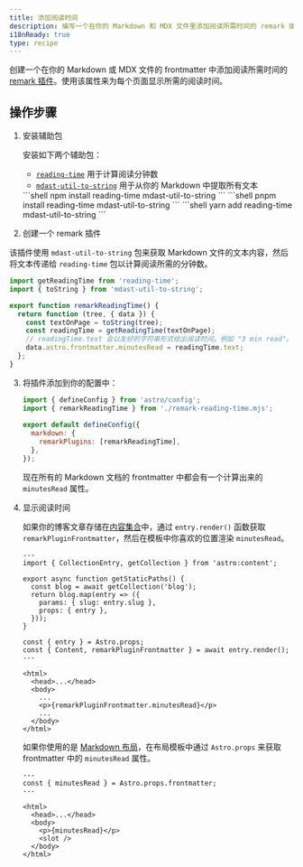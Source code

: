 ```yaml
---
title: 添加阅读时间
description: 编写一个在你的 Markdown 和 MDX 文件里添加阅读所需时间的 remark 插件。
i18nReady: true
type: recipe
---
```



创建一个在你的 Markdown 或 MDX 文件的 frontmatter 中添加阅读所需时间的 [remark 插件](https://github.com/remarkjs/remark)。使用该属性来为每个页面显示所需的阅读时间。

## 操作步骤

1. 安装辅助包

   安装如下两个辅助包：
   - [`reading-time`](https://www.npmjs.com/package/reading-time) 用于计算阅读分钟数
   - [`mdast-util-to-string`](https://www.npmjs.com/package/mdast-util-to-string) 用于从你的 Markdown 中提取所有文本

   <PackageManagerTabs>
     <Fragment slot="npm">
     ```shell
   npm install reading-time mdast-util-to-string
     ```
     </Fragment>
     <Fragment slot="pnpm">
     ```shell
   pnpm install reading-time mdast-util-to-string
     ```
     </Fragment>
     <Fragment slot="yarn">
     ```shell
   yarn add reading-time mdast-util-to-string
     ```
     </Fragment>
   </PackageManagerTabs>

2. 创建一个 remark 插件

  该插件使用 `mdast-util-to-string` 包来获取 Markdown 文件的文本内容，然后将文本传递给 `reading-time` 包以计算阅读所需的分钟数。

   ```js title="remark-reading-time.mjs"
   import getReadingTime from 'reading-time';
   import { toString } from 'mdast-util-to-string';
 
   export function remarkReadingTime() {
     return function (tree, { data }) {
       const textOnPage = toString(tree);
       const readingTime = getReadingTime(textOnPage);
       // readingTime.text 会以友好的字符串形式给出阅读时间，例如 "3 min read"。
       data.astro.frontmatter.minutesRead = readingTime.text;
     };
   }
   ```

3. 将插件添加到你的配置中：

   ```js title="astro.config.mjs" "import { remarkReadingTime } from './remark-reading-time.mjs';" "remarkPlugins: [remarkReadingTime],"
   import { defineConfig } from 'astro/config';
   import { remarkReadingTime } from './remark-reading-time.mjs';
 
   export default defineConfig({
     markdown: {
       remarkPlugins: [remarkReadingTime],
     },
   });
   ```

   现在所有的 Markdown 文档的 frontmatter 中都会有一个计算出来的 `minutesRead` 属性。

4. 显示阅读时间

   如果你的博客文章存储在[内容集合](/zh-cn/guides/content-collections/)中，通过 `entry.render()` 函数获取 `remarkPluginFrontmatter`，然后在模板中你喜欢的位置渲染 `minutesRead`。

   ```astro title="src/pages/posts/[slug].astro" "const { Content, remarkPluginFrontmatter } = await entry.render();" "<p>{remarkPluginFrontmatter.minutesRead}</p>"
   ---
   import { CollectionEntry, getCollection } from 'astro:content';
 
   export async function getStaticPaths() {
     const blog = await getCollection('blog');
     return blog.map(entry => ({
       params: { slug: entry.slug },
       props: { entry },
     }));
   }
 
   const { entry } = Astro.props;
   const { Content, remarkPluginFrontmatter } = await entry.render();
   ---
 
   <html>
     <head>...</head>
     <body>
       ...
       <p>{remarkPluginFrontmatter.minutesRead}</p>
       ...
     </body>
   </html>
   ```

   如果你使用的是 [Markdown 布局](/zh-cn/guides/markdown-content/#markdown-和-mdx-页面)，在布局模板中通过 `Astro.props` 来获取 frontmatter 中的 `minutesRead` 属性。

   ```astro title="src/layouts/BlogLayout.astro" "const { minutesRead } = Astro.props.frontmatter;" "<p>{minutesRead}</p>"
   ---
   const { minutesRead } = Astro.props.frontmatter;
   ---
 
   <html>
     <head>...</head>
     <body>
       <p>{minutesRead}</p>
       <slot />
     </body>
   </html>
   ```
